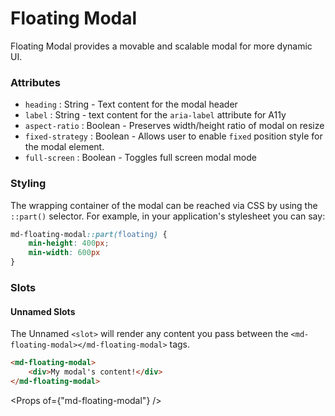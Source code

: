 
# Floating Modal

Floating Modal provides a movable and scalable modal for more dynamic UI.

### Attributes
- `heading` : String - Text content for the modal header
- `label` : String - text content for the `aria-label` attribute for A11y
- `aspect-ratio` : Boolean - Preserves width/height ratio of modal on resize
- `fixed-strategy` : Boolean - Allows user to enable `fixed` position style for the modal element.
- `full-screen` : Boolean - Toggles full screen modal mode

### Styling
The wrapping container of the modal can be reached via CSS by using the `::part()` selector. For example, in your application's stylesheet you can say:
```CSS
md-floating-modal::part(floating) {
    min-height: 400px;
    min-width: 600px
} 
```

### Slots
#### Unnamed Slots
The Unnamed `<slot>` will render any content you pass between the `<md-floating-modal></md-floating-modal>` tags.

```html
<md-floating-modal> 
    <div>My modal's content!</div> 
</md-floating-modal>
```

<Props of={"md-floating-modal"} />

